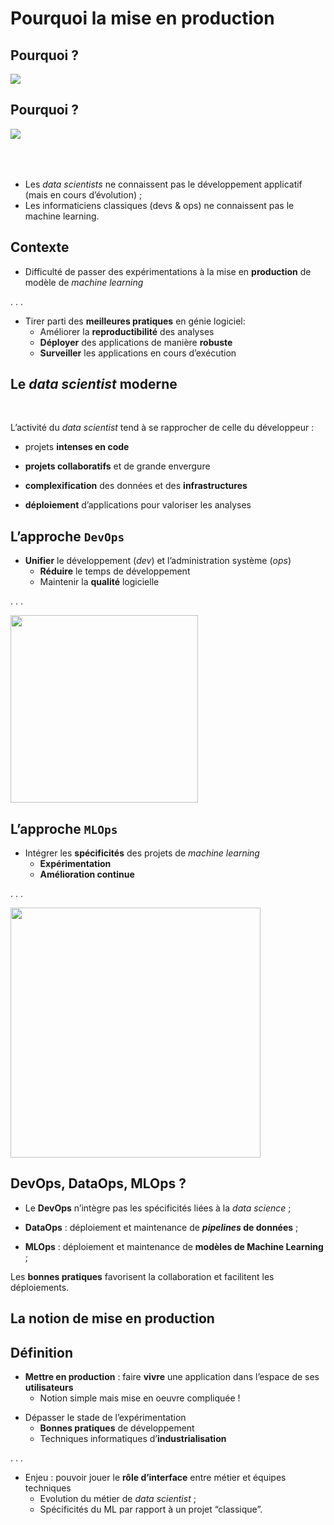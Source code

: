 # Pourquoi la mise en production

## Pourquoi ? {auto-animate=true}

![](https://ssplab.pages.lab.sspcloud.fr/presentations/20231116-ml-prod-stat-dr44/_mlops/img/tech_republic.png){fig-align="center"}

## Pourquoi ? {auto-animate=true}

![](https://ssplab.pages.lab.sspcloud.fr/presentations/20231116-ml-prod-stat-dr44/_mlops/img/tech_republic.png){fig-align="center" style="margin-bottom: 50px;"}

- Les _data scientists_ ne connaissent pas le développement applicatif (mais en cours d'évolution) ;
- Les informaticiens classiques (devs & ops) ne connaissent pas le machine learning.


## Contexte

- Difficulté de passer des expérimentations à la mise en [**production**]{.orange} de modèle de *machine learning*

. . .

- Tirer parti des [**meilleures pratiques**]{.orange} en génie logiciel:
  - Améliorer la [**reproductibilité**]{.blue2} des analyses
  - [**Déployer**]{.blue2} des applications de manière [**robuste**]{.blue2}
  - [**Surveiller**]{.blue2} les applications en cours d'exécution

## Le _data scientist_ moderne 

<br>

L'activité du *data scientist* tend à se rapprocher de celle du développeur :

- projets [**intenses en code**]{.orange}

- [**projets collaboratifs**]{.orange} et de grande envergure

- [**complexification**]{.orange} des données et des [**infrastructures**]{.orange}

- [**déploiement**]{.orange} d'applications pour valoriser les analyses


## L'approche `DevOps`

- [**Unifier**]{.orange} le développement (*dev*) et l'administration système (*ops*)
  - [**Réduire**]{.blue2} le temps de développement
  - Maintenir la [**qualité**]{.blue2} logicielle

. . .

![](https://inseefrlab.github.io/formation-mlops/slides/img/devops.png){fig-align="center" height=300}

## L'approche `MLOps`

- Intégrer les [**spécificités**]{.orange} des projets de *machine learning*
  - [**Expérimentation**]{.blue2}
  - [**Amélioration continue**]{.blue2}

. . .

![](https://inseefrlab.github.io/formation-mlops/slides/img/mlops.png){fig-align="center" height=400}

## DevOps, DataOps, MLOps ?

- Le [**DevOps**]{.orange} n'intègre pas les spécificités liées à la _data science_ ;

- [**DataOps**]{.orange} : déploiement et maintenance de [**_pipelines_ de données**]{.blue2} ;

- [**MLOps**]{.orange} : déploiement et maintenance de [**modèles de Machine Learning**]{.blue2} ;


::: {.callout-note}
Les [**bonnes pratiques**]{.orange} favorisent la collaboration et facilitent les déploiements.
:::


## La notion de mise en production {.smaller}


::: {.callout-note}
## Définition

- [**Mettre en production**]{.orange} : faire [**vivre**]{.blue2} une application dans l'espace de ses [**utilisateurs**]{.blue2}
    - Notion simple mais mise en oeuvre compliquée !

:::


- Dépasser le stade de l'expérimentation
    - [**Bonnes pratiques**]{.blue2} de développement 
    - Techniques informatiques d'[**industrialisation**]{.blue2}

. . .

- Enjeu : pouvoir jouer le [**rôle d'interface**]{.orange} entre métier et équipes techniques
    - Evolution du métier de _data scientist_ ;
    - Spécificités du ML par rapport à un projet "classique".




